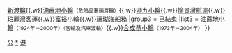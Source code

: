 {{Navbox
|name = 香港水路交通
|state = {{{state|uncollapsed}}}
|title = 來往[[維多利亞港]]間之渡輪營運商
|group1 = 現時營運
|list1  = [[天星小輪]]{{.w}}[[新世界第一渡輪|新渡輪]]{{.w}}[[香港油蔴地小輪船有限公司|油蔴地小輪]]<small>（危險品車輛渡輪）</small>{{.w}}[[港九小輪]]{{.w}}[[愉景灣航運]]{{.w}}[[珀麗灣客運]]{{.w}}[[富裕小輪]]{{.w}}[[珊瑚海船務]]
|group3 = 已結束
|list3  = [[香港油蔴地小輪船有限公司|油蔴地小輪]]<small>（1924年－2000年）（客輪及汽車渡輪）</small>{{.w}}[[合成恭小輪有限公司|合成恭小輪]]<small>（1973年－2004年）</small>
}}<noinclude>

[[Category:香港交通導航模板|公]]
[[Category:香港公共交通|*]]
[[Category:中华人民共和国公共交通导航模板|港]]
</noinclude>